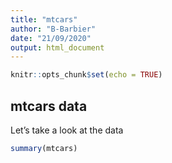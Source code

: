 ```yaml
---
title: "mtcars"
author: "B-Barbier"
date: "21/09/2020"
output: html_document
---
```


```r
knitr::opts_chunk$set(echo = TRUE)
```

## mtcars data

Let's take a look at the data

```r
summary(mtcars)
```